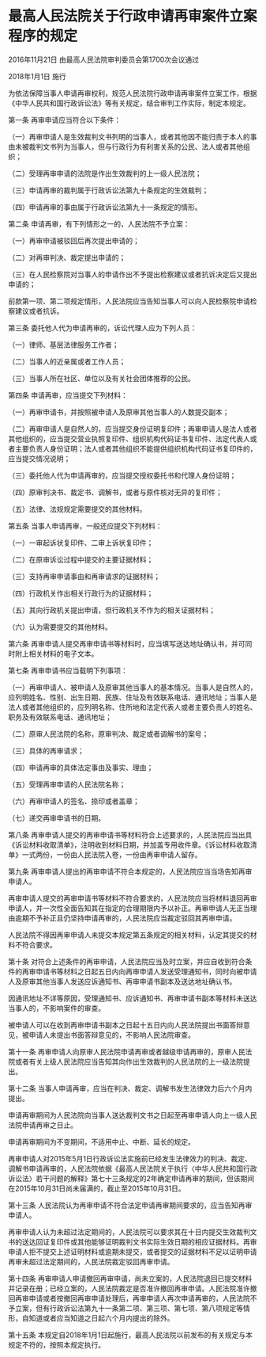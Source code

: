# 最高人民法院关于行政申请再审案件立案程序的规定

2016年11月21日 由最高人民法院审判委员会第1700次会议通过

2018年1月1日 施行

  

为依法保障当事人申请再审权利，规范人民法院行政申请再审案件立案工作，根据《中华人民共和国行政诉讼法》等有关规定，结合审判工作实际，制定本规定。

第一条 再审申请应当符合以下条件：

（一）再审申请人是生效裁判文书列明的当事人，或者其他因不能归责于本人的事由未被裁判文书列为当事人，但与行政行为有利害关系的公民、法人或者其他组织；

（二）受理再审申请的法院是作出生效裁判的上一级人民法院；

（三）申请再审的裁判属于行政诉讼法第九十条规定的生效裁判；

（四）申请再审的事由属于行政诉讼法第九十一条规定的情形。

第二条 申请再审，有下列情形之一的，人民法院不予立案：

（一）再审申请被驳回后再次提出申请的；

（二）对再审判决、裁定提出申请的；

（三）在人民检察院对当事人的申请作出不予提出检察建议或者抗诉决定后又提出申请的；

前款第一项、第二项规定情形，人民法院应当告知当事人可以向人民检察院申请检察建议或者抗诉。

第三条 委托他人代为申请再审的，诉讼代理人应为下列人员：

（一）律师、基层法律服务工作者；

（二）当事人的近亲属或者工作人员；

（三）当事人所在社区、单位以及有关社会团体推荐的公民。

第四条 申请再审，应当提交下列材料：

（一）再审申请书，并按照被申请人及原审其他当事人的人数提交副本；

（二）再审申请人是自然人的，应当提交身份证明复印件；再审申请人是法人或者其他组织的，应当提交营业执照复印件、组织机构代码证书复印件、法定代表人或者主要负责人身份证明；法人或者其他组织不能提供组织机构代码证书复印件的，应当提交情况说明；

（三）委托他人代为申请再审的，应当提交授权委托书和代理人身份证明；

（四）原审判决书、裁定书、调解书，或者与原件核对无异的复印件；

（五）法律、法规规定需要提交的其他材料。

第五条 当事人申请再审，一般还应提交下列材料：

（一）一审起诉状复印件、二审上诉状复印件；

（二）在原审诉讼过程中提交的主要证据材料；

（三）支持再审申请事由和再审请求的证据材料；

（四）行政机关作出相关行政行为的证据材料；

（五）其向行政机关提出申请，但行政机关不作为的相关证据材料；

（六）认为需要提交的其他材料。

第六条 再审申请人提交再审申请书等材料时，应当填写送达地址确认书，并可同时附上相关材料的电子文本。

第七条 再审申请书应当载明下列事项：

（一）再审申请人、被申请人及原审其他当事人的基本情况。当事人是自然人的，应列明姓名、性别、出生日期、民族、住址及有效联系电话、通讯地址；当事人是法人或者其他组织的，应列明名称、住所地和法定代表人或者主要负责人的姓名、职务及有效联系电话、通讯地址；

（二）原审人民法院的名称，原审判决、裁定或者调解书的案号；

（三）具体的再审请求；

（四）申请再审的具体法定事由及事实、理由；

（五）受理再审申请的人民法院名称；

（六）再审申请人的签名、捺印或者盖章；

（七）递交再审申请书的日期。

第八条 再审申请人提交的再审申请书等材料符合上述要求的，人民法院应当出具《诉讼材料收取清单》，注明收到材料日期，并加盖专用收件章。《诉讼材料收取清单》一式两份，一份由人民法院入卷，一份由再审申请人留存。

第九条 再审申请人提出的再审申请不符合本规定的，人民法院应当当场告知再审申请人。

再审申请人提交的再审申请书等材料不符合要求的，人民法院应当将材料退回再审申请人，并一次性全面告知其在指定的合理期限内予以补正。再审申请人无正当理由逾期不予补正且仍坚持申请再审的，人民法院应当裁定驳回其再审申请。

人民法院不得因再审申请人未提交本规定第五条规定的相关材料，认定其提交的材料不符合要求。

第十条 对符合上述条件的再审申请，人民法院应当及时立案，并应自收到符合条件的再审申请书等材料之日起五日内向再审申请人发送受理通知书，同时向被申请人及原审其他当事人发送应诉通知书、再审申请书副本及送达地址确认书。

因通讯地址不详等原因，受理通知书、应诉通知书、再审申请书副本等材料未送达当事人的，不影响案件的审查。

被申请人可以在收到再审申请书副本之日起十五日内向人民法院提出书面答辩意见，被申请人未提出书面答辩意见的，不影响人民法院审查。

第十一条 再审申请人向原审人民法院申请再审或者越级申请再审的，原审人民法院或者有关上级人民法院应当告知其向作出生效裁判的人民法院的上一级法院提出。

第十二条 当事人申请再审，应当在判决、裁定、调解书发生法律效力后六个月内提出。

申请再审期间为人民法院向当事人送达裁判文书之日起至再审申请人向上一级人民法院申请再审之日止。

申请再审期间为不变期间，不适用中止、中断、延长的规定。

再审申请人对2015年5月1日行政诉讼法实施前已经发生法律效力的判决、裁定、调解书申请再审的，人民法院依据《最高人民法院关于执行〈中华人民共和国行政诉讼法〉若干问题的解释》第七十三条规定的2年确定申请再审的期间，但该期间在2015年10月31日尚未届满的，截止至2015年10月31日。

第十三条 人民法院认为再审申请不符合法定申请再审期间要求的，应当告知再审申请人。

再审申请人认为未超过法定期间的，人民法院可以要求其在十日内提交生效裁判文书的送达回证复印件或其他能够证明裁判文书实际生效日期的相应证据材料。再审申请人拒不提交上述证明材料或逾期未提交，或者提交的证据材料不足以证明申请再审未超过法定期间的，人民法院裁定驳回再审申请。

第十四条 再审申请人申请撤回再审申请，尚未立案的，人民法院退回已提交材料并记录在册；已经立案的，人民法院裁定是否准许撤回再审申请。人民法院准许撤回再审申请或者按撤回再审申请处理后，再审申请人再次申请再审的，人民法院不予立案，但有行政诉讼法第九十一条第二项、第三项、第七项、第八项规定等情形，自知道或者应当知道之日起六个月内提出的除外。

第十五条 本规定自2018年1月1日起施行，最高人民法院以前发布的有关规定与本规定不符的，按照本规定执行。